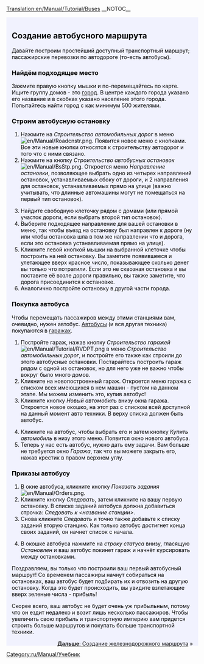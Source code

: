 [[Translation:en/Manual/Tutorial/Buses]]
__NOTOC__
{{en/Tabs|5|2
|ru/Manual/Tutorial/Main Page|1. Начало игры<!--
-->|ru/Manual/Tutorial/Автобусы|2. Автобусы<!--
-->|ru/Manual/Tutorial/Поезда|3. Поезда<!--
-->|ru/Manual/Tutorial/Самолёты|4. Самолёты<!--
-->|ru/Manual/Tutorial/Заключение|5. Заключение}}
<div style="padding:.5em 1em 1em 1em; border-top:none; background-color:#f1f2fe; color:#000;">
{{ru/Manual/Tutorial/Учебник}}
==Создание автобусного маршрута==
Давайте построим простейший доступный транспортный маршрут; пассажирские перевозки по автодороге (то-есть автобусы). 
===Найдём подходящее место===
Зажмите правую кнопку мышки и по-перемещайтесь по карте. Ищите группу домов - это [[en/Manual/Towns|город]]. В центре каждого города указано его название и в скобках указано население этого города. Попытайтесь найти город с как минимум 500 жителями.
{{en/Phototable|[[File:ru/Manual/Tutorial bus 1.png|400px|Город]]|город|none}}

===Строим автобусную остановку===
#Нажмите на ''Строительство автомобильных дорог'' в меню [[File:en/Manual/Roadcnstr.png]]. Появится новое меню с кнопками. Все эти новые кнопки относятся к строительству автодорог и того что с ними связано. 
#Нажмите на кнопку ''Строительство автобусных остановок'' [[File:en/Manual/BsStp.png]]. Откроется меню ''Направление остановки'', позволяющее выбрать одно из четырех направлений остановок, устанавливаемых сбоку от дороги, и 2 направления для остановок, устанавливаемых прямо на улице (важно учитывать, что длинные автомашины могут не помещаться на первый тип остановок).
{{en/Phototable|[[File:ru/Manual/Tutorial bus 2.png]]|Выбираем направление и местоположение.|none|6=:}}
<ol start="3">
<li>Найдите свободную клеточку рядом с домами (или прямой участок дороги, если выбрать второй тип остановок). 
<li>Выберите подходящее направление для вашей остановки в меню, так чтобы въезд на остановку был направлен к дороге (ну или чтобы остановка шла в том же направлении что и дорога, если это остановка устанавливаемая прямо на улице).
<li>Кликните левой кнопкой мышки на выбранной клеточке чтобы построить на ней остановку. Вы заметите появившееся и улетающее вверх красное число, показывающее сколько денег вы только что потратили. Если это не сквозная остановка и вы поставите её возле дороги правильно, вы также заметите, что дорога присоединится к остановке.
<li>Аналогично постройте остановку в другой части города.
</ol>
{{en/Phototable|[[File:ru/Manual/Tutorial bus 4.png|400px]]|После строительства двух остановок.|none|6=:}}

===Покупка автобуса===
Чтобы перемещать пассажиров между этими станциями вам, очевидно, нужен автобус. [[en/Manual/Base Set/Road Vehicles/Buses|Автобусы]] (и вся другая техника) покупаются в [[ru/Manual/Депо|гаражах]].
#Постройте гараж, нажав кнопку ''Строительство гаражей'' [[File:en/Manual/Tutorial/RVDPT.png]] в меню ''Строительство автомобильных дорог'', и постройте его также как строили до этого автобусные остановки. Постарайтесь построить гараж рядом с одной из остановок, но для него уже не важно чтобы вокруг было много домов.
#Кликните на новопостроенный гараж. Откроется меню гаража с списком всех имеющихся в нем машин - пустом на данном этапе. Мы можем изменить это, купив автобус!
#Кликните кнопку ''Новый автомобиль'' внизу окна гаража. Откроется новое окошко, на этот раз с списком всей доступной на данный момент авто техники. В верху списка должен быть автобус.
{{en/Phototable|[[File:ru/Manual/Tutorial bus 5.png]]|В гараже...|none|6=:}}
<ol start="4">
<li>Кликните на автобус, чтобы выбрать его и затем кнопку ''Купить автомобиль'' в низу этого меню. Появится окно нового автобуса.
<li>Теперь у нас есть автобус, нужно дать ему задачи. Вам больше не требуется окно ''Гаража'', так что вы можете закрыть его, нажав крестик в правом верхнем углу.
</ol>

===Приказы автобусу===
#В окне автобуса, кликните кнопку ''Показать задания'' [[File:en/Manual/Orders.png]]. 
#Кликните кнопку ''Следовать'', затем кликните на вашу первую остановку. В списке заданий автобуса должна добавиться строчка: ''Следовать к <название станции>''. 
#Снова кликните ''Следовать'' и точно также добавьте к списку заданий вторую станцию. Как только автобус достигнет конца своих заданий, он начнет список с начала.
{{en/Phototable|[[File:ru/Manual/Tutorial bus 6.png]]|Отдаем приказы.|none|6=:}}
<ol start="4">
<li>В окошке автобуса нажмите на ''строку статуса'' внизу, гласящую ''Остановлен'' и ваш автобус покинет гараж и начнёт курсировать между остановками.
</ol>
{{en/Phototable|[[File:ru/Manual/Tutorial bus 7.png]]|Ваш первый автобус почти прибыл на остановку.|none|6=:}}
Поздравляем, вы только что построили ваш первый автобусный маршрут! Со временем пассажиры начнут собираться на остановках, ваш автобус будет подбирать их и отвозить на другую остановку. Когда это будет происходить, вы увидите взлетающие вверх зеленые числа - прибыль!

Скорее всего, ваш автобус не будет очень уж прибыльным, потому что он ездит недалеко и возит лишь несколько пассажиров. Чтобы увеличить свою прибыль и транспортную империю вам придется строить больше маршрутов и покупать больше транспортной техники.

<span style="float: right">[[ru/Manual/Tutorial/Поезда|'''Дальше''': Создание железнодорожного маршрута]] &raquo;</span>
</div>
[[Category:ru/Manual/Учебник]]